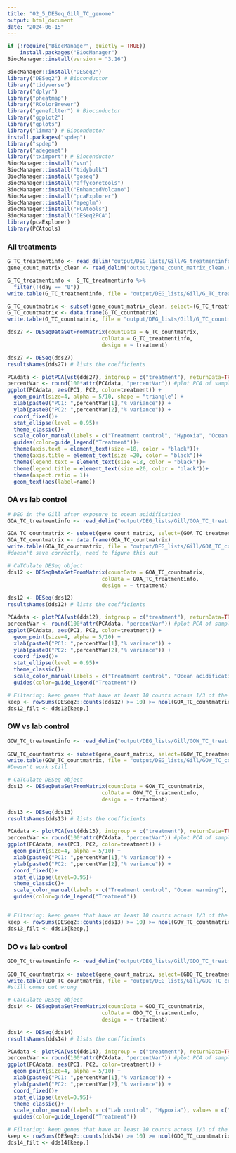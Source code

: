 ```yaml
---
title: "02_5_DESeq_Gill_TC_genome"
output: html_document
date: "2024-06-15"
---
```


```r
if (!require("BiocManager", quietly = TRUE))
    install.packages("BiocManager")
BiocManager::install(version = "3.16")

BiocManager::install("DESeq2")
library("DESeq2") # Bioconductor
library("tidyverse")
library("dplyr")
library("pheatmap")
library("RColorBrewer")
library("genefilter") # Bioconductor
library("ggplot2")
library("gplots")
library("limma") # Bioconductor
install.packages("spdep")
library("spdep") 
library("adegenet")
library("tximport") # Bioconductor
BiocManager::install("vsn")
BiocManager::install("tidybulk")
BiocManager::install("goseq")
BiocManager::install("affycoretools")
BiocManager::install("EnhancedVolcano")
BiocManager::install("pcaExplorer")
BiocManager::install("apeglm")
BiocManager::install("PCAtools")
BiocManager::install("DESeq2PCA")
library(pcaExplorer)
library(PCAtools)
```



### All treatments
```r
G_TC_treatmentinfo <- read_delim("output/DEG_lists/Gill/G_treatmentinfo.csv", delim = " ")
gene_count_matrix_clean <- read_delim("output/gene_count_matrix_clean.csv", delim = ",")

G_TC_treatmentinfo <- G_TC_treatmentinfo %>%
  filter(!(day == "0")) 
write.table(G_TC_treatmentinfo, file = "output/DEG_lists/Gill/G_TC_treatmentinfo.csv", row.names = FALSE)

G_TC_countmatrix <- subset(gene_count_matrix_clean, select=(G_TC_treatmentinfo$sample.1))
G_TC_countmatrix <- data.frame(G_TC_countmatrix)
write.table(G_TC_countmatrix, file = "output/DEG_lists/Gill/G_TC_countmatrix.csv")

dds27 <- DESeqDataSetFromMatrix(countData = G_TC_countmatrix,
                              colData = G_TC_treatmentinfo,
                              design = ~ treatment)

dds27 <- DESeq(dds27)
resultsNames(dds27) # lists the coefficients

PCAdata <- plotPCA(vst(dds27), intgroup = c("treatment"), returnData=TRUE)
percentVar <- round(100*attr(PCAdata, "percentVar")) #plot PCA of samples with all data
ggplot(PCAdata, aes(PC1, PC2, color=treatment)) + 
  geom_point(size=4, alpha = 5/10, shape = "triangle") +
  xlab(paste0("PC1: ",percentVar[1],"% variance")) +
  ylab(paste0("PC2: ",percentVar[2],"% variance")) + 
  coord_fixed()+
  stat_ellipse(level = 0.95)+
  theme_classic()+
  scale_color_manual(labels = c("Treatment control", "Hypoxia", "Ocean acidification", "Ocean warming"), values = c("purple", "green", "red", "orange"))+
  guides(color=guide_legend("Treatment"))+
  theme(axis.text = element_text(size =18, color = "black"))+
  theme(axis.title = element_text(size =20, color = "black"))+
  theme(legend.text = element_text(size =18, color = "black"))+
  theme(legend.title = element_text(size =20, color = "black"))+
  theme(aspect.ratio = 1)+
  geom_text(aes(label=name))

```


### OA vs lab control
```r
# DEG in the Gill after exposure to ocean acidification
GOA_TC_treatmentinfo <- read_delim("output/DEG_lists/Gill/GOA_TC_treatmentinfo.csv", delim = " ")

GOA_TC_countmatrix <- subset(gene_count_matrix, select=(GOA_TC_treatmentinfo$sample.1))
GOA_TC_countmatrix <- data.frame(GOA_TC_countmatrix)
write.table(GOA_TC_countmatrix, file = "output/DEG_lists/Gill/GOA_TC_countmatrix.csv")
#doesn't save correctly, need to figure this out

# CaTCulate DESeq object
dds12 <- DESeqDataSetFromMatrix(countData = GOA_TC_countmatrix,
                              colData = GOA_TC_treatmentinfo,
                              design = ~ treatment)

dds12 <- DESeq(dds12)
resultsNames(dds12) # lists the coefficients

PCAdata <- plotPCA(vst(dds12), intgroup = c("treatment"), returnData=TRUE)
percentVar <- round(100*attr(PCAdata, "percentVar")) #plot PCA of samples with all data
ggplot(PCAdata, aes(PC1, PC2, color=treatment)) + 
  geom_point(size=4, alpha = 5/10) +
  xlab(paste0("PC1: ",percentVar[1],"% variance")) +
  ylab(paste0("PC2: ",percentVar[2],"% variance")) + 
  coord_fixed()+
  stat_ellipse(level = 0.95)+
  theme_classic()+
  scale_color_manual(labels = c("Treatment control", "Ocean acidification"), values = c("lavender", "pink"))+
  guides(color=guide_legend("Treatment"))

# Filtering: keep genes that have at least 10 counts across 1/3 of the samples - https://support.bioconductor.org/p/110307/
keep <- rowSums(DESeq2::counts(dds12) >= 10) >= ncol(GOA_TC_countmatrix)/3
dds12_filt <- dds12[keep,]

```

### OW vs lab control
```r

GOW_TC_treatmentinfo <- read_delim("output/DEG_lists/Gill/GOW_TC_treatmentinfo.csv", delim = " ")
                                                                                                      
GOW_TC_countmatrix <- subset(gene_count_matrix, select=(GOW_TC_treatmentinfo$sample.1))
write.table(GOW_TC_countmatrix, file = "output/DEG_lists/Gill/GOW_TC_countmatrix.csv")
#Doesn't work still

# CaTCulate DESeq object
dds13 <- DESeqDataSetFromMatrix(countData = GOW_TC_countmatrix,
                              colData = GOW_TC_treatmentinfo,
                              design = ~ treatment)

dds13 <- DESeq(dds13)
resultsNames(dds13) # lists the coefficients

PCAdata <- plotPCA(vst(dds13), intgroup = c("treatment"), returnData=TRUE)
percentVar <- round(100*attr(PCAdata, "percentVar")) #plot PCA of samples with all data
ggplot(PCAdata, aes(PC1, PC2, color=treatment)) + 
  geom_point(size=4, alpha = 5/10) +
  xlab(paste0("PC1: ",percentVar[1],"% variance")) +
  ylab(paste0("PC2: ",percentVar[2],"% variance")) + 
  coord_fixed()+
  stat_ellipse(level=0.95)+
  theme_classic()+
  scale_color_manual(labels = c("Treatment control", "Ocean warming"), values = c("lavender", "sandybrown"))+
  guides(color=guide_legend("Treatment"))


# Filtering: keep genes that have at least 10 counts across 1/3 of the samples - https://support.bioconductor.org/p/110307/
keep <- rowSums(DESeq2::counts(dds13) >= 10) >= ncol(GOW_TC_countmatrix)/3
dds13_filt <- dds13[keep,]

```

### DO vs lab control
```r
GDO_TC_treatmentinfo <- read_delim("output/DEG_lists/Gill/GDO_TC_treatmentinfo.csv", delim = " ")
                                                                                                       
GDO_TC_countmatrix <- subset(gene_count_matrix, select=(GDO_TC_treatmentinfo$sample.1))
write.table(GDO_TC_countmatrix, file = "output/DEG_lists/Gill/GDO_TC_countmatrix.csv")
#still comes out wrong

# CaTCulate DESeq object
dds14 <- DESeqDataSetFromMatrix(countData = GDO_TC_countmatrix,
                              colData = GDO_TC_treatmentinfo,
                              design = ~ treatment)

dds14 <- DESeq(dds14)
resultsNames(dds14) # lists the coefficients

PCAdata <- plotPCA(vst(dds14), intgroup = c("treatment"), returnData=TRUE)
percentVar <- round(100*attr(PCAdata, "percentVar")) #plot PCA of samples with all data
ggplot(PCAdata, aes(PC1, PC2, color=treatment)) + 
  geom_point(size=4, alpha = 5/10) +
  xlab(paste0("PC1: ",percentVar[1],"% variance")) +
  ylab(paste0("PC2: ",percentVar[2],"% variance")) + 
  coord_fixed()+
  stat_ellipse(level=0.95)+
  theme_classic()+
  scale_color_manual(labels = c("Lab control", "Hypoxia"), values = c("lavender", "lightgreen"))+
  guides(color=guide_legend("Treatment"))

# Filtering: keep genes that have at least 10 counts across 1/3 of the samples - https://support.bioconductor.org/p/110307/
keep <- rowSums(DESeq2::counts(dds14) >= 10) >= ncol(GDO_TC_countmatrix)/3
dds14_filt <- dds14[keep,]

```